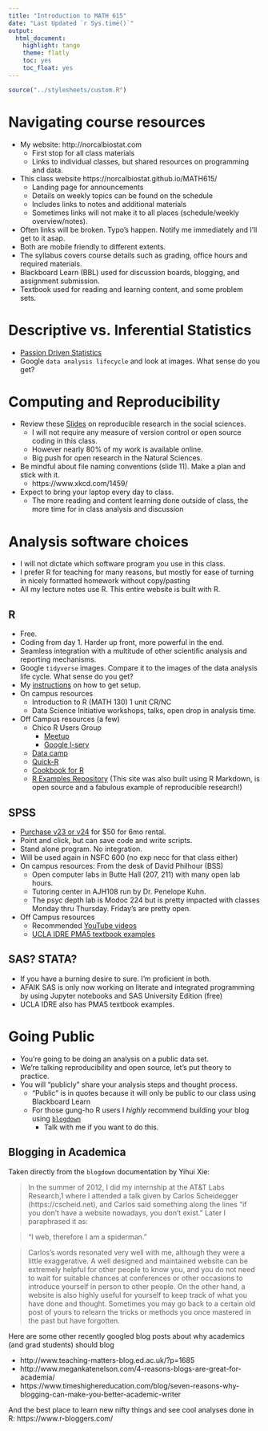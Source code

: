 ```yaml
---
title: "Introduction to MATH 615"
date: "Last Updated `r Sys.time()`"
output:
  html_document:
    highlight: tango
    theme: flatly
    toc: yes
    toc_float: yes
---
```


```r
source("../stylesheets/custom.R")
```

# Navigating course resources
* My website: http://norcalbiostat.com
    - First stop for all class materials
    - Links to individual classes, but shared resources on programming and data. 
* This class website https://norcalbiostat.github.io/MATH615/ 
    - Landing page for announcements
    - Details on weekly topics can be found on the schedule
    - Includes links to notes and additional materials
    - Sometimes links will not make it to all places (schedule/weekly overview/notes).
* Often links will be broken. Typo's happen. Notify me immediately and I'll get to it asap. 
* Both are mobile friendly to different extents. 
* The syllabus covers course details such as grading, office hours and required materials. 
* Blackboard Learn (BBL) used for discussion boards, blogging, and assignment submission. 
* Textbook used for reading and learning content, and some problem sets. 


# Descriptive vs. Inferential Statistics
* [Passion Driven Statistics](PDS_Intro_Stat.pdf)
* Google `data analysis lifecycle` and look at images. What sense do you get? 


# Computing and Reproducibility
* Review these [Slides](http://benmarwick.github.io/UW-eScience-reproducibility-social-sciences/#/) on reproducible research in the social sciences.
    - I will not require any measure of version control or open source coding in this class. 
    - However nearly 80% of my work is available online. 
    - Big push for open research in the Natural Sciences. 
* Be mindful about file naming conventions (slide 11). Make a plan and stick with it. 
    * https://www.xkcd.com/1459/
* Expect to bring your laptop every day to class. 
    - The more reading and content learning done outside of class, the more time for in class analysis and discussion
    

# Analysis software choices    
* I will not dictate which software program you use in this class. 
* I prefer R for teaching for many reasons, but mostly for ease of turning in nicely formatted homework without copy/pasting
* All my lecture notes use R. This entire website is built with R. 


## R
* Free. 
* Coding from day 1. Harder up front, more powerful in the end. 
* Seamless integration with a multitude of other scientific analysis and reporting mechanisms. 
* Google `tidyverse` images. Compare it to the images of the data analysis life cycle. What sense do you get? 
* My [instructions](https://norcalbiostat.netlify.com/post/software-overview/) on how to get setup.
* On campus resources
    - Introduction to R (MATH 130) 1 unit CR/NC
    - Data Science Initiative workshops, talks, open drop in analysis time. 
* Off Campus resources (a few)
    - Chico R Users Group 
        - [Meetup](https://www.meetup.com/Chico-R-Users-Group/)
        - [Google l-serv](https://groups.google.com/forum/#!forum/chico-rug)
    - [Data camp](http://www.datacamp.com)
    - [Quick-R](http://www.statmethods.net/)
    - [Cookbook for R](http://www.cookbook-r.com/)
    - [R Examples Repository](http://dwoll.de/rexrepos/) (This site was also built using R Markdown, is open source and a fabulous example of reproducible research!)
   
   
## SPSS
* [Purchase v23 or v24](http://www-03.ibm.com/software/products/en/spss-stats-gradpack) for $50 for 6mo rental. 
* Point and click, but can save code and write scripts. 
* Stand alone program. No integration. 
* Will be used again in NSFC 600 (no exp necc for that class either)
* On campus resources: From the desk of David Philhour (BSS) 
    - Open computer labs in Butte Hall (207, 211) with many open lab hours.
    - Tutoring center in AJH108 run by Dr. Penelope Kuhn. 
    - The psyc depth lab is Modoc 224 but is pretty impacted with classes Monday thru Thursday. Friday's are pretty open.
* Off Campus resources
    - Recommended [YouTube videos](https://www.youtube.com/results?search_query=andy+field+spss+tutorials) 
    - [UCLA IDRE PMA5 textbook examples](https://stats.idre.ucla.edu/other/examples/pma5/)

## SAS? STATA?
* If you have a burning desire to sure. I'm proficient in both. 
* AFAIK SAS is only now working on literate and integrated programming by using Jupyter notebooks and SAS University Edition (free)
* UCLA IDRE also has PMA5 textbook examples. 

# Going Public
* You're going to be doing an analysis on a public data set. 
* We're talking reproducibility and open source, let's put theory to practice. 
* You will "publicly" share your analysis steps and thought process. 
    - "Public" is in quotes because it will only be public to our class using Blackboard Learn
    - For those gung-ho R users I *highly* recommend building your blog using [`blogdown`](https://bookdown.org/yihui/blogdown/)
        - Talk with me if you want to do this. 


## Blogging in Academica

Taken directly from the `blogdown` documentation by Yihui Xie: 

> In the summer of 2012, I did my internship at the AT&T Labs Research,1 where I attended a talk given by Carlos Scheidegger (https://cscheid.net), and Carlos said something along the lines “if you don’t have a website nowadays, you don’t exist.” Later I paraphrased it as:

> “I web, therefore I am a spiderman.”

> Carlos’s words resonated very well with me, although they were a little exaggerative. A well designed and maintained website can be extremely helpful for other people to know you, and you do not need to wait for suitable chances at conferences or other occasions to introduce yourself in person to other people. On the other hand, a website is also highly useful for yourself to keep track of what you have done and thought. Sometimes you may go back to a certain old post of yours to relearn the tricks or methods you once mastered in the past but have forgotten.


Here are some other recently googled blog posts about why academics (and grad students) should blog  

* http://www.teaching-matters-blog.ed.ac.uk/?p=1685
* http://www.megankatenelson.com/4-reasons-blogs-are-great-for-academia/
* https://www.timeshighereducation.com/blog/seven-reasons-why-blogging-can-make-you-better-academic-writer

And the best place to learn new nifty things and see cool analyses done in R: https://www.r-bloggers.com/


